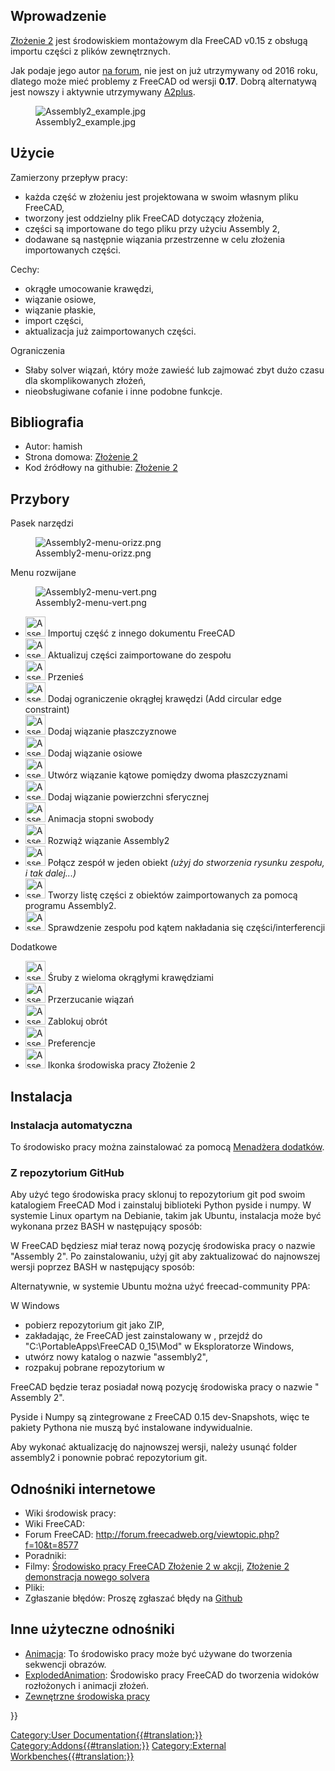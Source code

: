 <languages/>

{{VeryImportantMessage|Środowisko pracy Złożenie 2 jest przestarzałe. Jego autor już go nie utrzymuje, więc może nie działać z FreeCAD w wersji 0.17 i wyższej. Informacje na tej stronie nie są utrzymywane, są one tylko przechowywane dla celów historycznych.}}
{{Message|Alternatywę można znaleźć w [[A2plus_Workbench/pl|A2plus]]. To środowisko pracy jest forkiem Assembly2, ale nie jest z nim kompatybilne. Jeśli masz starsze modele, które musisz otworzyć, powinieneś pozostać przy FreeCAD w wersji 0.16 i środowisku Złożenie 2. Nowsze modele powinny być tworzone w całości i otwierane za pomocą A2plus.<br/>

Więcej opcji znajdziesz w [[Assembly3_Workbench/pl|Złożenie 3]] lub [[Assembly4_Workbench/pl|Złożenie 4]]. Te środowiska pracy są również inspirowane środowiskiem Złożenie 2, ale nie są z nim kompatybilne.}}

<span id="Introduction"></span>
==Wprowadzenie==

[[Assembly2_Workbench/pl|Złożenie 2]] jest środowiskiem montażowym dla FreeCAD v0.15 z obsługą importu części z plików zewnętrznych.

<div class="mw-translate-fuzzy">
Jak podaje jego autor [https://forum.freecadweb.org/viewtopic.php?f=17&t=16591 na forum], nie jest on już utrzymywany od 2016 roku, dlatego może mieć problemy z FreeCAD od wersji '''0.17'''. Dobrą alternatywą jest nowszy i aktywnie utrzymywany [[A2plus_Workbench/pl|A2plus]].
</div>

[[Image:Assembly2_example.jpg]]

<span id="Usage"></span>
==Użycie==

Zamierzony przepływ pracy:
* każda część w złożeniu jest projektowana w swoim własnym pliku FreeCAD,
* tworzony jest oddzielny plik FreeCAD dotyczący złożenia,
* części są importowane do tego pliku przy użyciu Assembly 2,
* dodawane są następnie wiązania przestrzenne w celu złożenia importowanych części.

Cechy:
* okrągłe umocowanie krawędzi,
* wiązanie osiowe,
* wiązanie płaskie,
* import części,
* aktualizacja już zaimportowanych części.

Ograniczenia
* Słaby solver wiązań, który może zawieść lub zajmować zbyt dużo czasu dla skomplikowanych złożeń,
* nieobsługiwane cofanie i inne podobne funkcje.

<span id="References"></span>
==Bibliografia==

* Autor: hamish
* Strona domowa: [https://github.com/hamish2014/FreeCAD_assembly2 Złożenie 2]
* Kod źródłowy na githubie: [https://github.com/hamish2014/FreeCAD_assembly2 Złożenie 2]

<span id="Tools"></span>
==Przybory==

Pasek narzędzi

[[Image:Assembly2-menu-orizz.png]]

Menu rozwijane

[[Image:Assembly2-menu-vert.png]]

* [[Image:Assembly2_ImportPart.png|32px]] Importuj część z innego dokumentu FreeCAD
* [[Image:Assembly2_UpdatePart.png|32px]] Aktualizuj części zaimportowane do zespołu
* [[Image:Assembly2_Move.png|32px]] Przenieś
* [[Image:Assembly2_CircularEdgeConstraint.png|32px]] Dodaj ograniczenie okrągłej krawędzi (Add circular edge constraint)
* [[Image:Assembly2_PlaneConstraint.png|32px]] Dodaj wiązanie płaszczyznowe
* [[Image:Assembly2_AxialConstraint.png|32px]] Dodaj wiązanie osiowe
* [[Image:Assembly2_AngularConstraint.png|32px]] Utwórz wiązanie kątowe pomiędzy dwoma płaszczyznami
* [[Image:Assembly2_SphericalSurfaceConstraint.png|32px]] Dodaj wiązanie powierzchni sferycznej
* [[Image:Assembly2_DOFAnimation.png|32px]] Animacja stopni swobody
* [[Image:Assembly2_Assembly2Constraint.png|32px]] Rozwiąż wiązanie Assembly2
* [[Image:Assembly2_Mux.png|32px]] Połącz zespół w jeden obiekt ''(użyj do stworzenia rysunku zespołu, i tak dalej...)''
* [[Image:Assembly2_ListParts.png|32px]] Tworzy listę części z obiektów zaimportowanych za pomocą programu Assembly2.
* [[Image:Assembly2_Ceck.png|32px]] Sprawdzenie zespołu pod kątem nakładania się części/interferencji

Dodatkowe

* [[Image:Assembly2_BoltMultipleCircularEdges.png|32px]] Śruby z wieloma okrągłymi krawędziami
* [[Image:Assembly2_FlipConstraint.png|32px]] Przerzucanie wiązań
* [[Image:Assembly2_LockRotation.png|32px]] Zablokuj obrót
* [[Image:Assembly2_Preferences.png|32px]] Preferencje
* [[Image:Assembly2_Assembly2.png|32px]] Ikonka środowiska pracy Złożenie 2


<span id="Installation"></span>
==Instalacja==

<span id="Automatic_installation"></span>
===Instalacja automatyczna===

To środowisko pracy można zainstalować za pomocą [[Std_AddonMgr/pl|Menadżera dodatków]].

<span id="From_GitHub"></span>
===Z repozytorium GitHub===

Aby użyć tego środowiska pracy sklonuj to repozytorium git pod swoim katalogiem FreeCAD Mod i zainstaluj biblioteki Python pyside i numpy. W systemie Linux opartym na Debianie, takim jak Ubuntu, instalacja może być wykonana przez BASH w następujący sposób:

{{Code|code=
sudo apt-get install git python-numpy python-pyside
mkdir ~/.FreeCAD/Mod
cd ~/.FreeCAD/Mod
git clone https://github.com/hamish2014/FreeCAD_assembly2.git
}}

W FreeCAD będziesz miał teraz nową pozycję środowiska pracy o nazwie "Assembly 2". Po zainstalowaniu, użyj git aby zaktualizować do najnowszej wersji poprzez BASH w następujący sposób:

{{Code|code=
cd ~/.FreeCAD/Mod/FreeCAD_assembly2
git pull
rm *.pyc
}}

Alternatywnie, w systemie Ubuntu można użyć freecad-community PPA:

{{Code|code=
Add ppa:freecad-community/ppa to your software sources
sudo apt-get update
sudo apt-get install freecad-extras-assembly2
}}

W Windows
* pobierz repozytorium git jako ZIP,
* zakładając, że FreeCAD jest zainstalowany w {{Code|code= C:\PortableApps\FreeCAD 0_15\}}, przejdź do "C:\PortableApps\FreeCAD 0_15\Mod" w Eksploratorze Windows,
* utwórz nowy katalog o nazwie "assembly2",
* rozpakuj pobrane repozytorium w {{Code|code=C:\PortableApps\FreeCAD 0_15\Mod\assembly2}}

FreeCAD będzie teraz posiadał nową pozycję środowiska pracy o nazwie " Assembly 2".

Pyside i Numpy są zintegrowane z FreeCAD 0.15 dev-Snapshots, więc te pakiety Pythona nie muszą być instalowane indywidualnie.

Aby wykonać aktualizację do najnowszej wersji, należy usunąć folder assembly2 i ponownie pobrać repozytorium git.

<span id="Links"></span>
==Odnośniki internetowe==

<div class="mw-translate-fuzzy">
* Wiki środowisk pracy:
* Wiki FreeCAD:
* Forum FreeCAD: http://forum.freecadweb.org/viewtopic.php?f=10&t=8577
* Poradniki: 
* Filmy:  [https://www.youtube.com/watch?v=dhaYJKDk4GI Środowisko pracy FreeCAD Złożenie 2 w akcji], [http://youtu.be/ufhyUxQkeC0 Złożenie 2 demonstracja nowego solvera] 
* Pliki:
* Zgłaszanie błędów: Proszę zgłaszać błędy na [https://github.com/hamish2014/FreeCAD_assembly2/issues Github]
</div>

<span id="Other_useful_links"></span>
==Inne użyteczne odnośniki==

<div class="mw-translate-fuzzy">
* [http://www.freecadweb.org/wiki/index.php?title=Sandbox:Animation Animacja]:  To środowisko pracy może być używane do tworzenia sekwencji obrazów. 
* [http://www.freecadweb.org/wiki/index.php?title=Sandbox:ExplodedAnimation ExplodedAnimation]: Środowisko pracy FreeCAD do tworzenia widoków rozłożonych i animacji złożeń.  
* [[External_workbenches/pl|Zewnętrzne środowiska pracy]]
</div>

{{Userdocnavi{{#translation:}}}}
[[Category:User Documentation{{#translation:}}]]
[[Category:Addons{{#translation:}}]]
[[Category:External Workbenches{{#translation:}}]]